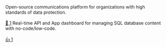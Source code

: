 <Card title="Rocket.Chat" icon="rocket" iconType="duotone">
  Open-source communications platform for organizations with high standards of data protection.<br/><br/><a href="https://github.com/verdexlab/verdex/issues/1" target="_blank"><Tooltip tip="Click to vote for this product">🚀 1</Tooltip></a>
</Card>
<Card title="Directus" icon="rabbit" iconType="duotone">
  Real-time API and App dashboard for managing SQL database content with no-code/low-code.<br/><br/><a href="https://github.com/verdexlab/verdex/issues/2" target="_blank"><Tooltip tip="Click to vote for this product">👍 1</Tooltip></a>
</Card>
